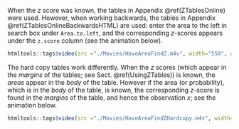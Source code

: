 When the $z$ score was known, the tables in Appendix \@ref(ZTablesOnline) were used.
However, when working backwards, the tables in Appendix \@ref(ZTablesOnlineBackwardsHTML) are used: enter the area to the left in search box under `Area.to.left`, and the corresponding $z$-scores appears under the `z.score` column (see the animation below).


<!-- ```{r TablesExampleHTMLBackwards, echo=FALSE, fig.align="center", out.width='0.2\\linewidth', fig.cap='Using the online tables to find the $z$-score such that the area to the left is approximately 10%'} -->
<!-- knitr::include_graphics("./children/TablesExampleHTMLBackwards.png") -->
<!-- ``` -->

<div style="text-align:center;">
```r
htmltools::tags$video(src ="./Movies/HaveAreaFindZ.m4v", width="550", autoplay="autoplay", controls="controls", loop="loop", style="padding:5px; border: 2px solid gray;")      
```
</div>

The hard copy tables work differently.
When the $z$ scores (which appear in the *margins* of the tables; see Sect. \@ref(UsingZTables)) is known, the *areas* appear in the *body* of the table. 
However if the area (or probability), which is in the *body* of the table, is known, the corresponding $z$-score is found in the *margins* of the table, and hence the observation $x$; see the animation below.


<div style="text-align:center;">
```r
htmltools::tags$video(src ="./Movies/HaveAreaFindZHardcopy.m4v", width="700", autoplay="autoplay", controls="controls", loop="loop", style="padding:5px; border: 2px solid gray;")
```
</div>

